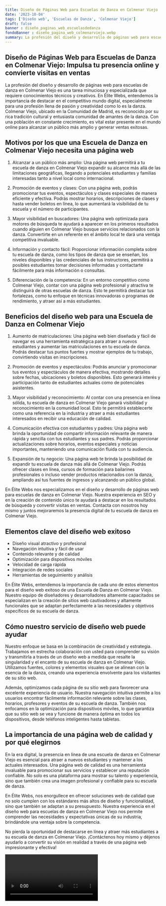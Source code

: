 ```yaml
---
title: Diseño de Páginas Web para Escuelas de Danza en Colmenar Viejo
date: '2023-10-04'
tags: ['Diseño web', 'Escuelas de Danza', 'Colmenar Viejo']
draft: false
banner : diseño_paginas_web_escuelasdedanza
fondoBanner : diseño_pagina_web_colmenarviejo.webp
summary: La profesión del diseño y desarrollo de páginas web para escuelas de danza en Colmenar Viejo es una tarea minuciosa y especializada que requiere conocimientos técnicos y creativos. En Élite Webs, entendemos la importancia de destacar en el competitivo mundo digital, especialmente para una profesión llena de pasión y creatividad como lo es la danza. Colmenar Viejo, ubicado en la Comunidad de Madrid, es reconocido por su rica tradición cultural y entusiasta comunidad de amantes de la danza. Con una población en constante crecimiento, es vital estar presente en el mundo online para alcanzar un público más amplio y generar ventas exitosas.
---
```


## Diseño de Páginas Web para Escuelas de Danza en Colmenar Viejo: Impulsa tu presencia online y convierte visitas en ventas

La profesión del diseño y desarrollo de páginas web para escuelas de danza en Colmenar Viejo es una tarea minuciosa y especializada que requiere conocimientos técnicos y creativos. En Élite Webs, entendemos la importancia de destacar en el competitivo mundo digital, especialmente para una profesión llena de pasión y creatividad como lo es la danza. Colmenar Viejo, ubicado en la Comunidad de Madrid, es reconocido por su rica tradición cultural y entusiasta comunidad de amantes de la danza. Con una población en constante crecimiento, es vital estar presente en el mundo online para alcanzar un público más amplio y generar ventas exitosas.

## Motivos por los que una Escuela de Danza en Colmenar Viejo necesita una página web

1. Alcanzar a un público más amplio: Una página web permitirá a tu escuela de danza en Colmenar Viejo expandir su alcance más allá de las limitaciones geográficas, llegando a potenciales estudiantes y familias interesadas tanto a nivel local como internacional.

2. Promoción de eventos y clases: Con una página web, podrás promocionar tus eventos, espectáculos y clases especiales de manera eficiente y efectiva. Podrás mostrar horarios, descripciones de clases y hasta vender boletos en línea, lo que aumentará la visibilidad de tu escuela y el número de participantes.

3. Mayor visibilidad en buscadores: Una página web optimizada para motores de búsqueda te ayudará a aparecer en los primeros resultados cuando alguien en Colmenar Viejo busque servicios relacionados con la danza. Convertirte en un referente en el ámbito local te dará una ventaja competitiva invaluable.

4. Información y contacto fácil: Proporcionar información completa sobre tu escuela de danza, como los tipos de danza que se enseñan, los niveles disponibles y las credenciales de tus instructores, permitirá a posibles estudiantes tomar decisiones informadas y contactarte fácilmente para más información o consultas.

5. Diferenciación de la competencia: En un entorno competitivo como Colmenar Viejo, contar con una página web profesional y atractiva te distinguirá de otras escuelas de danza. Esto te permitirá destacar tus fortalezas, como tu enfoque en técnicas innovadoras o programas de rendimiento, y atraer así a más estudiantes.

## Beneficios del diseño web para una Escuela de Danza en Colmenar Viejo

1. Aumento de matriculaciones: Una página web bien diseñada y fácil de navegar es una herramienta estratégica para atraer a nuevos estudiantes y aumentar las matriculaciones en tu escuela de danza. Podrás destacar tus puntos fuertes y mostrar ejemplos de tu trabajo, convirtiendo visitas en inscripciones.

2. Promoción de eventos y espectáculos: Podrás anunciar y promocionar tus eventos y espectáculos de manera efectiva, mostrando detalles sobre fechas, ubicaciones y boletos disponibles. Esto generará interés y participación tanto de estudiantes actuales como de potenciales asistentes.

3. Mayor visibilidad y reconocimiento: Al contar con una presencia en línea sólida, tu escuela de danza en Colmenar Viejo ganará visibilidad y reconocimiento en la comunidad local. Esto te permitirá establecerte como una referencia en la industria y atraer a más estudiantes interesados en recibir una educación de calidad.

4. Comunicación efectiva con estudiantes y padres: Una página web brinda la oportunidad de compartir información relevante de manera rápida y sencilla con tus estudiantes y sus padres. Podrás proporcionar actualizaciones sobre horarios, eventos especiales y noticias importantes, manteniendo una comunicación fluida con tu audiencia.

5. Expansión de tu negocio: Una página web te brinda la posibilidad de expandir tu escuela de danza más allá de Colmenar Viejo. Podrás ofrecer clases en línea, cursos de formación para bailarines profesionales o incluso vender productos relacionados con la danza, ampliando así tus fuentes de ingresos y alcanzando un público global.

En Élite Webs nos especializamos en el diseño y desarrollo de páginas web para escuelas de danza en Colmenar Viejo. Nuestra experiencia en SEO y en la creación de contenido único te ayudará a destacar en los resultados de búsqueda y convertir visitas en ventas. Contacta con nosotros hoy mismo y juntos mejoraremos la presencia digital de tu escuela de danza en Colmenar Viejo.

<GifSeo />

<Cta />

## Elementos clave del diseño web exitoso

- Diseño visual atractivo y profesional
- Navegación intuitiva y fácil de usar
- Contenido relevante y de calidad
- Optimización para dispositivos móviles
- Velocidad de carga rápida
- Integración de redes sociales
- Herramientas de seguimiento y análisis

En Élite Webs, entendemos la importancia de cada uno de estos elementos para el diseño web exitoso de una Escuela de Danza en Colmenar Viejo. Nuestro equipo de diseñadores y desarrolladores altamente capacitados se especializan en la creación de sitios web cautivadores y altamente funcionales que se adaptan perfectamente a las necesidades y objetivos específicos de su escuela de danza.

## Cómo nuestro servicio de diseño web puede ayudar

Nuestro enfoque se basa en la combinación de creatividad y estrategia. Trabajamos en estrecha colaboración con usted para comprender su visión y transmitirla a través de un diseño web a medida que resalte la singularidad y el encanto de su escuela de danza en Colmenar Viejo. Utilizamos fuentes, colores y elementos visuales que se alinean con la esencia de la danza, creando una experiencia envolvente para los visitantes de su sitio web.

Además, optimizamos cada página de su sitio web para favorecer una excelente experiencia de usuario. Nuestra navegación intuitiva permite a los usuarios encontrar fácilmente información relevante sobre las clases, horarios, profesores y eventos de su escuela de danza. También nos enfocamos en la optimización para dispositivos móviles, lo que garantiza que su sitio web se vea y funcione de manera óptima en todos los dispositivos, desde teléfonos inteligentes hasta tabletas.

## La importancia de una página web de calidad y por qué elegirnos

En la era digital, la presencia en línea de una escuela de danza en Colmenar Viejo es esencial para atraer a nuevos estudiantes y mantener a los actuales interesados. Una página web de calidad es una herramienta invaluable para promocionar sus servicios y establecer una reputación confiable. No solo es una plataforma para mostrar su talento y experiencia, sino que también crea una imagen profesional y confiable para su escuela de danza.

En Élite Webs, nos enorgullece en ofrecer soluciones web de calidad que no solo cumplen con los estándares más altos de diseño y funcionalidad, sino que también se adaptan a su presupuesto. Nuestra experiencia en el diseño web para escuelas de danza en Colmenar Viejo nos permite comprender las necesidades y expectativas únicas de su industria, brindándole una ventaja sobre la competencia.

No pierda la oportunidad de destacarse en línea y atraer más estudiantes a su escuela de danza en Colmenar Viejo. ¡Contáctenos hoy mismo y déjenos ayudarlo a convertir su visión en realidad a través de una página web impresionante y efectiva!

<Video />

<CtaBot job='Escuelas de Danza' city='Colmenar Viejo'/>

<Gmaps query='Colmenar Viejo+españa+maps' />